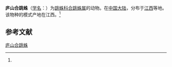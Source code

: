 {{Speciesbox
| name = 庐山合跳蛛
| status = 
| status_system = 
| image = 
| genus = Synagelides
| species = lushanensis
| authority = (Xie et Yin, 1990)<ref name='id14889'>{{cite web| url =http://www.bioinfo.cn/db05/BjdwSpecies.php?action=view&id=14889| title =庐山合跳蛛| work =《中国动物物种编目数据库》| publisher =中国科学院微生物研究所| author =中国科学院动物研究所| accessdate =2009-04-28| deadurl =yes| archiveurl =https://web.archive.org/web/20160305092121/http://www.bioinfo.cn/db05/BjdwSpecies.php?action=view&id=14889| archivedate =2016-03-05}}</ref>
}}

'''庐山合跳蛛'''（[[学名|学名]]：{{lang|la|''Synagelides lushanensis''}}）为[[跳蛛科|跳蛛科]][[合跳蛛属|合跳蛛属]]的动物。在[[中国大陆|中国大陆]]，分布于[[江西|江西]]等地。该物种的模式产地在江西。<ref name='id14889'/>

== 参考文献 ==
{{reflist}}

{{Wikispecies|Synagelides lushanensis}}
{{Taxonbar|from=Q2117763}}

[[Category:合跳蛛属|庐山合跳蛛]]


{{蜘蛛小作品}}